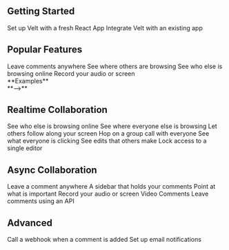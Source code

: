 


## Getting Started
<CardGroup cols={2}>

<Card title="Quickstart" href="/get-started/quickstart" icon="circle-play"  color="#7CE38B" iconType="light">
    Set up Velt with a fresh React App
</Card>

<Card title="Setup" href="/get-started/setup" icon="gear" color="#77BDFB" iconType="light">
    Integrate Velt with an existing app
</Card>
</CardGroup>


## Popular Features

<CardGroup cols={2}>
  <Card title="Comments" href="/async-collaboration/comments/overview" icon="comment" color="#FAA356" iconType="light">
    Leave comments anywhere
  </Card>
  <Card title="Cursors" href="/realtime-collaboration/cursors/overview" icon="arrow-pointer" color="#FAA356"  iconType="light">
   See where others are browsing
  </Card>
  <Card title="Presence" href="/realtime-collaboration/presence/overview" icon="circle-user" color="#FAA356"  iconType="light">
    See who else is browsing online
  </Card>
  <Card title="Recorder" href="/async-collaboration/recorder/overview" icon="video" color="#FAA356"  iconType="light">
    Record your audio or screen
  </Card>

</CardGroup>


<Card href="/examples/overview" color="orange">
<div className="flex justify-between">

<div>
**Examples**
</div>

<div>
**-->**
</div>


</div>
</Card>

## Realtime Collaboration

<CardGroup cols={3}>
  <Card title="Presence" href="/realtime-collaboration/presence/overview" icon="circle-user" color="#7CE38B" iconType="light">
    See who else is browsing online
  </Card>
  <Card title="Cursors" href="/realtime-collaboration/cursors/overview" icon="arrow-pointer" color="#7CE38B" iconType="light">
   See where everyone else is browsing
  </Card>
  <Card title="Follow Me Mode" href="/realtime-collaboration/flock-mode/overview" icon="bird" color="#7CE38B"  iconType="light">
   Let others follow along your screen
  </Card>
  <Card title="Huddle" href="/realtime-collaboration/huddle/overview" icon="headphones" color="#7CE38B" iconType="light">
    Hop on a group call with everyone
  </Card>
  <Card title="Live Selection" href="/realtime-collaboration/live-selection/overview" icon="square-dashed" color="#7CE38B" iconType="light">
    See what everyone is clicking
  </Card>
  <Card title="Live State Sync" href="/realtime-collaboration/live-state-sync/overview" icon="rotate" color="#7CE38B" iconType="light">
    See edits that others make
  </Card>
  <Card title="Single Editor Mode" href="/realtime-collaboration/single-editor-mode/overview" icon="lock" color="#7CE38B" iconType="light">
    Lock access to a single editor
  </Card>


</CardGroup>

## Async Collaboration

<CardGroup cols={3}>
  <Card title="Comments" href="/async-collaboration/comments/overview" icon="comment" color="#77BDFB" iconType="light">
    Leave a comment anywhere
  </Card>
  <Card title="Comments Sidebar"  href="/async-collaboration/comments-sidebar/overview"icon="sidebar" color="#77BDFB" iconType="light">
    A sidebar that holds your comments
  </Card>
  <Card title="Arrows" href="/async-collaboration/arrows/overview" icon="arrow-up-right" color="#77BDFB" iconType="light">
    Point at what is important
  </Card>
  <Card title="Recorder" href="/async-collaboration/recorder/overview" icon="video" color="#77BDFB"  iconType="light">
    Record your audio or screen
  </Card>
  <Card title="Media Player Comments" href="/async-collaboration/media-player-comments/overview" icon="circle-play" color="#77BDFB"  iconType="light">
    Video Comments
  </Card>
  <Card title="System Comments" href="/async-collaboration/system-comments/overview" icon="server" color="#77BDFB"  iconType="light">
    Leave comments using an API
  </Card>
</CardGroup>


## Advanced


<CardGroup cols={3}>
  <Card title="Webhooks" href="/webhooks/overview" icon="webhook" color="#CEA5FB" iconType="light">
    Call a webhook when a comment is added
  </Card>
  <Card title="Notifications" href="/notifications/email/overview"  icon="bell" color="#CEA5FB" iconType="light">
   Set up email notifications
  </Card>
</CardGroup>






